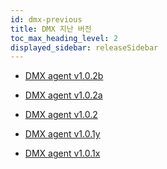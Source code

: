 ```yaml
---
id: dmx-previous
title: DMX 지난 버전
toc_max_heading_level: 2
displayed_sidebar: releaseSidebar
---
```


* [DMX agent v1.0.2b](dmx-1_0_2b)

* [DMX agent v1.0.2a](dmx-1_0_2a)

* [DMX agent v1.0.2](dmx-1_0_2)

* [DMX agent v1.0.1y](dmx-1_0_1y)

* [DMX agent v1.0.1x](dmx-1_0_1x)